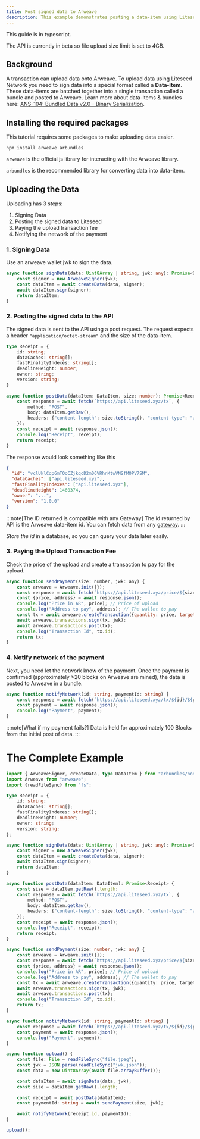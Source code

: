 ---
title: Post signed data to Arweave
description: This example demonstrates posting a data-item using Liteseed
---

This guide is in typescript.


<Aside type="caution" title="4GB File Size Limit!">
  The API is currently in beta so file upload size limit is set to 4GB.
</Aside>

## Background

A transaction can upload data onto Arweave. To upload data using Liteseed Network
you need to sign data into a special format called a **Data-Item**.
These data-items are batched together into a single transaction called a bundle and posted to Arweave.
Learn more about data-items & bundles here: [ANS-104: Bundled Data v2.0 - Binary Serialization](https://github.com/ArweaveTeam/arweave-standards/blob/master/ans/ANS-104.md).

## Installing the required packages

This tutorial requires some packages to make uploading data easier.

```shell
npm install arweave arbundles
```
`arweave` is the official js library for interacting with the Arweave library.

`arbundles` is the recommended library for converting data into data-item.

## Uploading the Data

Uploading has 3 steps:
1. Signing Data
2. Posting the signed data to Liteseed
3. Paying the upload transaction fee
4. Notifying the network of the payment

### 1. Signing Data

Use an arweave wallet jwk to sign the data.

```ts
async function signData(data: Uint8Array | string, jwk: any): Promise<DataItem> {
    const signer = new ArweaveSigner(jwk);
    const dataItem = await createData(data, signer);
    await dataItem.sign(signer);
    return dataItem;
}
```


### 2. Posting the signed data to the API

The signed data is sent to the API using a post request.
The request expects a header `"application/octet-stream"` and the size of the data-item.

```ts
type Receipt = {
    id: string;
    dataCaches: string[];
    fastFinalityIndexes: string[];
    deadlineHeight: number;
    owner: string;
    version: string;
}

async function postData(dataItem: DataItem, size: number): Promise<Receipt> {
    const response = await fetch(`https://api.liteseed.xyz/tx`, {
        method: "POST",
        body: dataItem.getRaw(),
        headers: {"content-length": size.toString(), "content-type": "application/octet-stream"}
    });
    const receipt = await response.json();
    console.log("Receipt", receipt);
    return receipt;
}
```

The response would look something like this
```json
{
  "id": "vclUklCqp6mTOoCZjkqcD2m06VRhnKtwVNSfMOPV7SM",
  "dataCaches": ["api.liteseed.xyz"],
  "fastFinalityIndexes": ["api.liteseed.xyz"],
  "deadlineHeight": 1460374,
  "owner": "...",
  "version": "1.0.0"
}
```

:::note[The ID returned is compatible with any Gateway]
The id returned by API is the Arweave data-item id. You can fetch data from any [gateway](http://ar.io/).
:::

*Store the id* in a database, so you can query your data later easily.


### 3. Paying the Upload Transaction Fee

Check the price of the upload and create a transaction to pay for the upload.

```js
async function sendPayment(size: number, jwk: any) {
    const arweave = Arweave.init({});
    const response = await fetch(`https://api.liteseed.xyz/price/${size}`);
    const {price, address} = await response.json();
    console.log("Price in AR", price); // Price of upload
    console.log("Address to pay", address); // The wallet to pay
    const tx = await arweave.createTransaction({quantity: price, target: address}, jwk);
    await arweave.transactions.sign(tx, jwk);
    await arweave.transactions.post(tx);
    console.log("Transaction Id", tx.id);
    return tx;
}

```

### 4. Notify network of the payment

Next, you need let the network know of the payment.
Once the payment is confirmed (approximately >20 blocks on Arweave are mined),
the data is posted to Arweave in a bundle.

```ts
async function notifyNetwork(id: string, paymentId: string) {
    const response = await fetch(`https://api.liteseed.xyz/tx/${id}/${paymentId}`, {method: "PUT"});
    const payment = await response.json();
    console.log("Payment", payment);
}
```
:::note[What if my payment fails?]
Data is held for approximately 100 Blocks from the initial post of data.
:::

# The Complete Example

```ts
import { ArweaveSigner, createData, type DataItem } from "arbundles/node";
import Arweave from "arweave";
import {readFileSync} from "fs";

type Receipt = {
    id: string;
    dataCaches: string[];
    fastFinalityIndexes: string[];
    deadlineHeight: number;
    owner: string;
    version: string;
};

async function signData(data: Uint8Array | string, jwk: any): Promise<DataItem> {
    const signer = new ArweaveSigner(jwk);
    const dataItem = await createData(data, signer);
    await dataItem.sign(signer);
    return dataItem;
}

async function postData(dataItem: DataItem): Promise<Receipt> {
    const size = dataItem.getRaw().length;
    const response = await fetch(`https://api.liteseed.xyz/tx`, {
        method: "POST",
        body: dataItem.getRaw(),
        headers: {"content-length": size.toString(), "content-type": "application/octet-stream"}
    });
    const receipt = await response.json();
    console.log("Receipt", receipt);
    return receipt;
}

async function sendPayment(size: number, jwk: any) {
    const arweave = Arweave.init({});
    const response = await fetch(`https://api.liteseed.xyz/price/${size}`);
    const {price, address} = await response.json();
    console.log("Price in AR", price); // Price of upload
    console.log("Address to pay", address); // The wallet to pay
    const tx = await arweave.createTransaction({quantity: price, target: address}, jwk);
    await arweave.transactions.sign(tx, jwk);
    await arweave.transactions.post(tx);
    console.log("Transaction Id", tx.id);
    return tx;
}

async function notifyNetwork(id: string, paymentId: string) {
    const response = await fetch(`https://api.liteseed.xyz/tx/${id}/${paymentId}`, {method: "PUT"});
    const payment = await response.json();
    console.log("Payment", payment);
}

async function upload() {
    const file: File = readFileSync("file.jpeg");
    const jwk = JSON.parse(readFileSync("jwk.json"));
    const data = new Uint8Array(await file.arrayBuffer());

    const dataItem = await signData(data, jwk);
    const size = dataItem.getRaw().length;

    const receipt = await postData(dataItem);
    const paymentId: string = await sendPayment(size, jwk);

    await notifyNetwork(receipt.id, paymentId);
}

upload();
```

